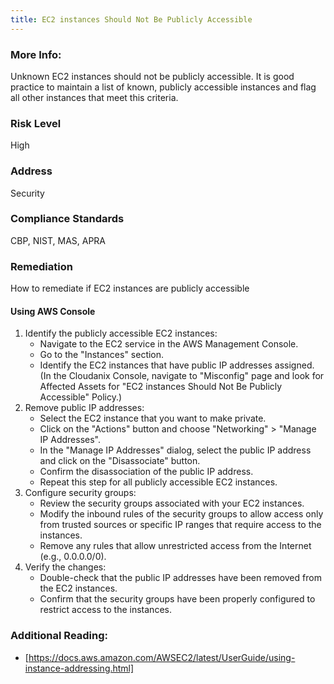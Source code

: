 ```yaml
---
title: EC2 instances Should Not Be Publicly Accessible
---
```


### More Info:

Unknown EC2 instances should not be publicly accessible. It is good practice to maintain a list of known, publicly accessible instances and flag all other instances that meet this criteria.

### Risk Level

High

### Address

Security

### Compliance Standards

CBP, NIST, MAS, APRA

### Remediation

How to remediate if EC2 instances are publicly accessible

#### Using AWS Console

1. Identify the publicly accessible EC2 instances:
   - Navigate to the EC2 service in the AWS Management Console.
   - Go to the "Instances" section.
   - Identify the EC2 instances that have public IP addresses assigned.
     (In the Cloudanix Console, navigate to "Misconfig" page and look for Affected Assets for "EC2 instances Should Not Be Publicly Accessible" Policy.)
2. Remove public IP addresses:
   - Select the EC2 instance that you want to make private.
   - Click on the "Actions" button and choose "Networking" > "Manage IP Addresses".
   - In the "Manage IP Addresses" dialog, select the public IP address and click on the "Disassociate" button.
   - Confirm the disassociation of the public IP address.
   - Repeat this step for all publicly accessible EC2 instances.
3. Configure security groups:
   - Review the security groups associated with your EC2 instances.
   - Modify the inbound rules of the security groups to allow access only from trusted sources or specific IP ranges that require access to the instances.
   - Remove any rules that allow unrestricted access from the Internet (e.g., 0.0.0.0/0).
4. Verify the changes:
   - Double-check that the public IP addresses have been removed from the EC2 instances.
   - Confirm that the security groups have been properly configured to restrict access to the instances.

### Additional Reading:

- [https://docs.aws.amazon.com/AWSEC2/latest/UserGuide/using-instance-addressing.html]
